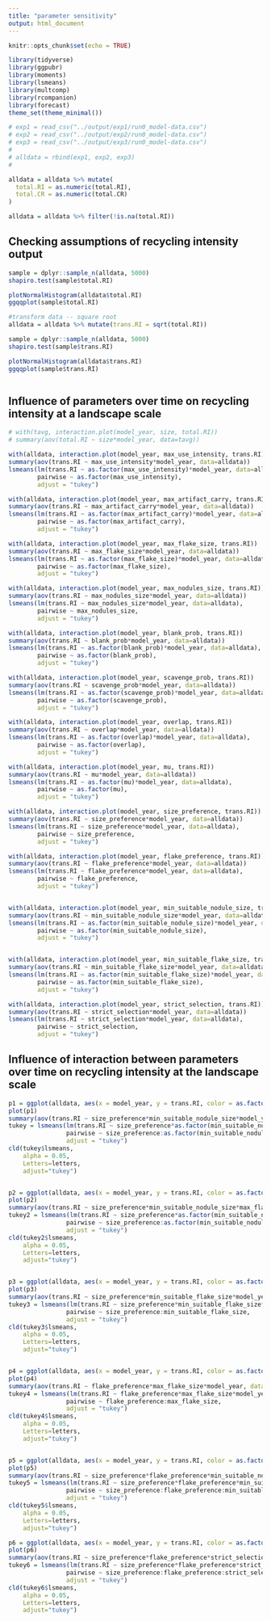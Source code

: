 ```yaml
---
title: "parameter sensitivity"
output: html_document
---
```


```r
knitr::opts_chunk$set(echo = TRUE)

library(tidyverse)
library(ggpubr)
library(moments)
library(lsmeans)
library(multcomp)
library(rcompanion)
library(forecast)
theme_set(theme_minimal())

# exp1 = read_csv("../output/exp1/run0_model-data.csv")
# exp2 = read_csv("../output/exp2/run0_model-data.csv")
# exp3 = read_csv("../output/exp3/run0_model-data.csv")
# 
# alldata = rbind(exp1, exp2, exp3)
# 

alldata = alldata %>% mutate(
  total.RI = as.numeric(total.RI),
  total.CR = as.numeric(total.CR)
)

alldata = alldata %>% filter(!is.na(total.RI))

```

## Checking assumptions of recycling intensity output
```r

sample = dplyr::sample_n(alldata, 5000)
shapiro.test(sample$total.RI)

plotNormalHistogram(alldata$total.RI)
ggqqplot(sample$total.RI)

#transform data -- square root
alldata = alldata %>% mutate(trans.RI = sqrt(total.RI))

sample = dplyr::sample_n(alldata, 5000)
shapiro.test(sample$trans.RI)

plotNormalHistogram(alldata$trans.RI)
ggqqplot(sample$trans.RI)



```



## Influence of parameters over time on recycling intensity at a landscape scale

```r

# with(tavg, interaction.plot(model_year, size, total.RI))
# summary(aov(total.RI ~ size*model_year, data=tavg))

with(alldata, interaction.plot(model_year, max_use_intensity, trans.RI))
summary(aov(trans.RI ~ max_use_intensity*model_year, data=alldata))
lsmeans(lm(trans.RI ~ as.factor(max_use_intensity)*model_year, data=alldata),
        pairwise ~ as.factor(max_use_intensity),
        adjust = "tukey")

with(alldata, interaction.plot(model_year, max_artifact_carry, trans.RI))
summary(aov(trans.RI ~ max_artifact_carry*model_year, data=alldata))
lsmeans(lm(trans.RI ~ as.factor(max_artifact_carry)*model_year, data=alldata),
        pairwise ~ as.factor(max_artifact_carry),
        adjust = "tukey")

with(alldata, interaction.plot(model_year, max_flake_size, trans.RI))
summary(aov(trans.RI ~ max_flake_size*model_year, data=alldata))
lsmeans(lm(trans.RI ~ as.factor(max_flake_size)*model_year, data=alldata),
        pairwise ~ as.factor(max_flake_size),
        adjust = "tukey")

with(alldata, interaction.plot(model_year, max_nodules_size, trans.RI))
summary(aov(trans.RI ~ max_nodules_size*model_year, data=alldata))
lsmeans(lm(trans.RI ~ max_nodules_size*model_year, data=alldata),
        pairwise ~ max_nodules_size,
        adjust = "tukey")

with(alldata, interaction.plot(model_year, blank_prob, trans.RI))
summary(aov(trans.RI ~ blank_prob*model_year, data=alldata))
lsmeans(lm(trans.RI ~ as.factor(blank_prob)*model_year, data=alldata),
        pairwise ~ as.factor(blank_prob),
        adjust = "tukey")

with(alldata, interaction.plot(model_year, scavenge_prob, trans.RI))
summary(aov(trans.RI ~ scavenge_prob*model_year, data=alldata))
lsmeans(lm(trans.RI ~ as.factor(scavenge_prob)*model_year, data=alldata),
        pairwise ~ as.factor(scavenge_prob),
        adjust = "tukey")

with(alldata, interaction.plot(model_year, overlap, trans.RI)) 
summary(aov(trans.RI ~ overlap*model_year, data=alldata))
lsmeans(lm(trans.RI ~ as.factor(overlap)*model_year, data=alldata),
        pairwise ~ as.factor(overlap),
        adjust = "tukey")

with(alldata, interaction.plot(model_year, mu, trans.RI))
summary(aov(trans.RI ~ mu*model_year, data=alldata))
lsmeans(lm(trans.RI ~ as.factor(mu)*model_year, data=alldata),
        pairwise ~ as.factor(mu),
        adjust = "tukey")

with(alldata, interaction.plot(model_year, size_preference, trans.RI))
summary(aov(trans.RI ~ size_preference*model_year, data=alldata))
lsmeans(lm(trans.RI ~ size_preference*model_year, data=alldata),
        pairwise ~ size_preference,
        adjust = "tukey")

with(alldata, interaction.plot(model_year, flake_preference, trans.RI))
summary(aov(trans.RI ~ flake_preference*model_year, data=alldata))
lsmeans(lm(trans.RI ~ flake_preference*model_year, data=alldata),
        pairwise ~ flake_preference,
        adjust = "tukey")


with(alldata, interaction.plot(model_year, min_suitable_nodule_size, trans.RI))
summary(aov(trans.RI ~ min_suitable_nodule_size*model_year, data=alldata))
lsmeans(lm(trans.RI ~ as.factor(min_suitable_nodule_size)*model_year, data=alldata),
        pairwise ~ as.factor(min_suitable_nodule_size),
        adjust = "tukey")


with(alldata, interaction.plot(model_year, min_suitable_flake_size, trans.RI))
summary(aov(trans.RI ~ min_suitable_flake_size*model_year, data=alldata))
lsmeans(lm(trans.RI ~ as.factor(min_suitable_flake_size)*model_year, data=alldata),
        pairwise ~ as.factor(min_suitable_flake_size),
        adjust = "tukey")

with(alldata, interaction.plot(model_year, strict_selection, trans.RI))
summary(aov(trans.RI ~ strict_selection*model_year, data=alldata))
lsmeans(lm(trans.RI ~ strict_selection*model_year, data=alldata),
        pairwise ~ strict_selection,
        adjust = "tukey")

```

## Influence of interaction between parameters over time on recycling intensity at the landscape scale
```r


p1 = ggplot(alldata, aes(x = model_year, y = trans.RI, color = as.factor(min_suitable_nodule_size))) + facet_grid(~size_preference, labeller=label_both) + geom_smooth(se=F)
plot(p1)
summary(aov(trans.RI ~ size_preference*min_suitable_nodule_size*model_year, data=alldata))
tukey = lsmeans(lm(trans.RI ~ size_preference*as.factor(min_suitable_nodule_size)*model_year, data=alldata), 
                pairwise ~ size_preference:as.factor(min_suitable_nodule_size), 
                adjust = "tukey")
cld(tukey$lsmeans, 
    alpha = 0.05, 
    Letters=letters, 
    adjust="tukey")


p2 = ggplot(alldata, aes(x = model_year, y = trans.RI, color = as.factor(min_suitable_nodule_size))) + facet_grid(max_flake_size~size_preference, labeller=label_both) + geom_smooth(se=F)
plot(p2)
summary(aov(trans.RI ~ size_preference*min_suitable_nodule_size*max_flake_size*model_year, data=alldata))
tukey2 = lsmeans(lm(trans.RI ~ size_preference*as.factor(min_suitable_nodule_size)*as.factor(max_flake_size)*model_year, data=alldata), 
                pairwise ~ size_preference:as.factor(min_suitable_nodule_size):as.factor(max_flake_size), 
                adjust = "tukey")
cld(tukey2$lsmeans, 
    alpha = 0.05, 
    Letters=letters, 
    adjust="tukey")


p3 = ggplot(alldata, aes(x = model_year, y = trans.RI, color = as.factor(min_suitable_flake_size))) + facet_grid(~size_preference, labeller=label_both) + geom_smooth(se=F)
plot(p3)
summary(aov(trans.RI ~ size_preference*min_suitable_flake_size*model_year, data=alldata))
tukey3 = lsmeans(lm(trans.RI ~ size_preference*min_suitable_flake_size*model_year, data=alldata), 
                pairwise ~ size_preference:min_suitable_flake_size, 
                adjust = "tukey")
cld(tukey3$lsmeans, 
    alpha = 0.05, 
    Letters=letters, 
    adjust="tukey")


p4 = ggplot(alldata, aes(x = model_year, y = trans.RI, color = as.factor(max_flake_size))) + facet_grid(~flake_preference, labeller=label_both) + geom_smooth(se=F)
plot(p4)
summary(aov(trans.RI ~ flake_preference*max_flake_size*model_year, data=alldata))
tukey4 = lsmeans(lm(trans.RI ~ flake_preference*max_flake_size*model_year, data=alldata), 
                pairwise ~ flake_preference:max_flake_size, 
                adjust = "tukey")
cld(tukey4$lsmeans, 
    alpha = 0.05, 
    Letters=letters, 
    adjust="tukey")


p5 = ggplot(alldata, aes(x = model_year, y = trans.RI, color = as.factor(min_suitable_nodule_size))) + facet_grid(size_preference~flake_preference, labeller=label_both) + geom_smooth(se=F)
plot(p5)
summary(aov(trans.RI ~ size_preference*flake_preference*min_suitable_nodule_size*model_year, data=alldata))
tukey5 = lsmeans(lm(trans.RI ~ size_preference*flake_preference*min_suitable_nodule_size*model_year, data=alldata), 
                pairwise ~ size_preference:flake_preference:min_suitable_nodule_size, 
                adjust = "tukey")
cld(tukey5$lsmeans, 
    alpha = 0.05, 
    Letters=letters, 
    adjust="tukey")

p6 = ggplot(alldata, aes(x = model_year, y = trans.RI, color = as.factor(strict_selection))) + facet_grid(size_preference~flake_preference, labeller=label_both) + geom_smooth(se=F)
plot(p6)
summary(aov(trans.RI ~ size_preference*flake_preference*strict_selection*model_year, data=alldata))
tukey6 = lsmeans(lm(trans.RI ~ size_preference*flake_preference*strict_selection*model_year, data=alldata), 
                pairwise ~ size_preference:flake_preference:strict_selection, 
                adjust = "tukey")
cld(tukey6$lsmeans, 
    alpha = 0.05, 
    Letters=letters, 
    adjust="tukey")

```
